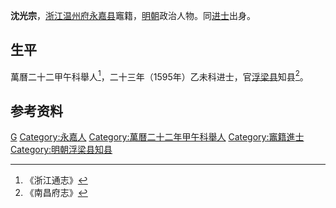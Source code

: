 '''沈光宗'''，[[浙江|浙江]][[温州府|温州府]][[永嘉县|永嘉县]]竈籍，[[明朝|明朝]]政治人物。同[[进士|进士]]出身。

==生平==
萬曆二十二甲午科舉人<ref>《浙江通志》</ref>，二十三年（1595年）乙未科进士，官[[浮梁县|浮梁县]]知县<ref>《南昌府志》</ref>。

==参考资料==
{{reflist}}

{{萬曆二十三年乙未科殿試金榜}}

{{Authority control}}

{{DEFAULTSORT:Shen沈}}
[[Category:沈姓|G]]
[[Category:永嘉人|Category:永嘉人]]
[[Category:萬曆二十二年甲午科舉人|Category:萬曆二十二年甲午科舉人]]
[[Category:竈籍進士|Category:竈籍進士]]
[[Category:明朝浮梁县知县|Category:明朝浮梁县知县]]


{{明朝人物小作品}}